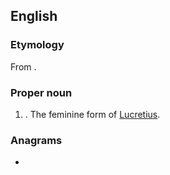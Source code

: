 ==English==

===Etymology===
From {{etyl|la|en}} {{m|la|lucrum||gain, profit}}.

===Proper noun===
{{en-proper noun}}

# {{given name|female|from=Latin}}. The feminine form of [[Lucretius]].

===Anagrams===
* {{anagrams|en|a=aceilrtu|reticula}}